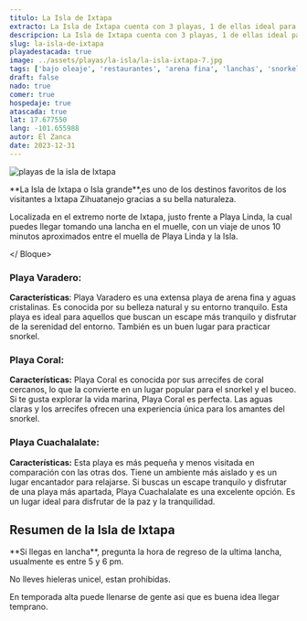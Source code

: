 ```yaml
---
titulo: La Isla de Ixtapa
extracto: La Isla de Ixtapa cuenta con 3 playas, 1 de ellas ideal para hacer snorkel y las otras dos para nadar ya que son de bajo oleaje y todo el año tienen temperaturas agradables
descripcion: La Isla de Ixtapa cuenta con 3 playas, 1 de ellas ideal para hacer snorkel y las otras dos para nadar ya que son de bajo oleaje y todo el año tienen temperaturas agradables
slug: la-isla-de-ixtapa
playadestacada: true
image: ../assets/playas/la-isla/la-isla-ixtapa-7.jpg
tags: ['bajo oleaje', 'restaurantes', 'arena fina', 'lanchas', 'snorkel']
draft: false
nado: true
comer: true
hospedaje: true
atascada: true
lat: 17.677550
lang: -101.655988
autor: El Zanca
date: 2023-12-31
---
```



<Bloque clase="intro-playa">


![playas de la isla de Ixtapa](/la-isla-ico.svg)


<div>
**La Isla de Ixtapa o Isla grande**,es uno de los destinos favoritos de los visitantes a Ixtapa Zihuatanejo gracias a su bella naturaleza.

Localizada en el extremo norte de Ixtapa, justo frente a Playa Linda, la cual puedes llegar tomando una lancha en el muelle, con un viaje de unos 10 minutos aproximados entre el muella de Playa Linda y la Isla.
</div>

</ Bloque>

<Bloque clase='grid contenido zigzag'> 
<RecuadroZig  media="../assets/playas/la-isla/la-isla-de-ixtapa-1.jpg" titulo="Playas tranquilas" descripcion="<b>Es una de las mejores opciones de Ixtapa Zihuatanejo </b>para las personas que buscan una playa de bajo oleaje y facil para relajarse o nadar, con tres playas en la isla, dos de ella optimas para la recración de toda la familia y la otra una gran opción para practicar snorkel" iconoUrl = "/icono-nadar.svg"> </RecuadroZig>
<RecuadroZig  media="../assets/playas/la-isla/la-isla-de-ixtapa-6.jpg" titulo="Playa fotogenica" descripcion="No importa cual de las 3 playas elijas para tomarte fotos, las 3 son playas hermosas con aguas claras y rodeadas de vegetación y pequeños cerros que enmarcan <b>las playas como unas de las playas mas lindas de Ixtapa Zihuatanejo</b>" iconoUrl = "/icono-video.svg"> </RecuadroZig>

</Bloque>


<Bloque clase='grid pantalla-izq fondo-50'> 
<Resalte encabezado="3 Playas, 1 Isla" media='../assets/playas/la-isla/la-isla-de-ixtapa-3.jpg'>

<h3>Playa Varadero:</h3>

<b>Características</b>: Playa Varadero es una extensa playa de arena fina y aguas cristalinas. Es conocida por su belleza natural y su entorno tranquilo.
Esta playa es ideal para aquellos que buscan un escape más tranquilo y disfrutar de la serenidad del entorno. También es un buen lugar para practicar snorkel.

<h3>Playa Coral:</h3>

<b>Características:</b> Playa Coral es conocida por sus arrecifes de coral cercanos, lo que la convierte en un lugar popular para el snorkel y el buceo. Si te gusta explorar la vida marina, Playa Coral es perfecta. Las aguas claras y los arrecifes ofrecen una experiencia única para los amantes del snorkel.

<h3>Playa Cuachalalate:</h3>

<b>Características:</b> Esta playa es más pequeña y menos visitada en comparación con las otras dos. Tiene un ambiente más aislado y es un lugar encantador para relajarse.
Si buscas un escape tranquilo y disfrutar de una playa más apartada, Playa Cuachalalate es una excelente opción. Es un lugar ideal para disfrutar de la paz y la tranquilidad.
</Resalte>
</Bloque>


<Bloque clase="grid pantalla fondo-fondo">
<Bloque clase="grid contenido">
<Bloque clase="cartasiconos">

<h2>Resumen de la Isla de Ixtapa</h2>

<Cartaiconos icono="/icono-nadar.svg" encabezado="ideal para nadar" />
<Cartaiconos icono="/icono-camara.svg" encabezado="Playa fotogenica" />
<Cartaiconos icono="/icono-relax.svg" encabezado="Relajate y come" />
<Cartaiconos icono="/icono-corazon-fav.svg" encabezado="3 Playas, 1 Isla" />

</Bloque>
</Bloque>
</Bloque>

<Bloque clase="grid pantalla">
<Mapa lat="17.677550" lang="-101.655988" encabezadotip="Tip:" >
**Si llegas en lancha**, pregunta la hora de regreso de la ultima lancha, usualmente es entre 5 y 6 pm.

No lleves hieleras unicel, estan prohibidas.

En temporada alta puede llenarse de gente asi que es buena idea llegar temprano.
</Mapa> 
</Bloque>